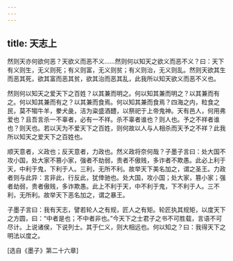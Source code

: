 ```yaml
---
---
---
```

title: 天志上
---




然则天亦何欲何恶？天欲义而恶不义……然则何以知天之欲义而恶不义？曰：天下有义则生，无义则死；有义则富，无义则贫；有义则治，无义则乱。然则天欲其生而恶其死，欲其富而恶其贫，欲其治而恶其乱，此我所以知天欲义而恶不义也。

然则何以知天之爱天下之百姓？以其兼而明之。何以知其兼而明之？以其兼而有之。何以知其兼而有之？以其兼而食焉。何以知其兼而食焉？四海之内，粒食之民，莫不犓牛羊，豢犬彘，洁为粢盛酒醴，以祭祀于上帝鬼神。天有邑人，何用弗爱也？且吾言杀一不辜者，必有一不祥。杀不辜者谁也？则人也。予之不祥者谁也？则天也。若以天为不爱天下之百姓，则何故以人与人相杀而天予之不祥？此我所以知天之爱天下之百姓也。

顺天意者，义政也；反天意者，力政也。然义政将奈何哉？子墨子言曰：处大国不攻小国，处大家不篡小家，强者不劫弱，贵者不傲贱，多诈者不欺愚。此必上利于天，中利于鬼，下利于人。三利，无所不利。故举天下美名加之，谓之圣王。力政者则与此异：言非此，行反此，犹倖驰也。处大国，攻小国；处大家，篡小家；强者劫弱，贵者傲贱，多诈欺愚。此上不利于天，中不利于鬼，下不利于人。三不利，无所利。故举天下恶名加之，谓之暴王。

子墨子言曰：我有天志，譬若轮人之有规，匠人之有矩。轮匠执其规矩，以度天下之方圆，曰：“中者是也；不中者非也。”今天下之士君子之书不可胜载，言语不可尽计。上说诸侯，下说列士。其于仁义，则大相远也。何以知之？曰：我得天下之明法以度之。

[选自《墨子》第二十六章]